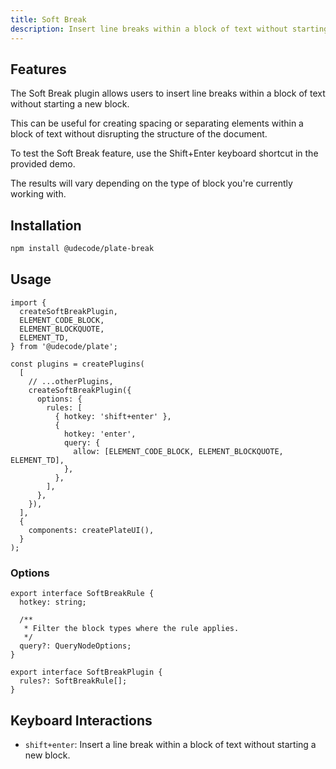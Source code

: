 ```yaml
---
title: Soft Break
description: Insert line breaks within a block of text without starting a new block.
---
```


<ComponentPreview name="playground-demo" id="softbreak" />

## Features

The Soft Break plugin allows users to insert line breaks within a block of text without starting a new block.

This can be useful for creating spacing or separating elements within a block of text without disrupting the structure of the document.

To test the Soft Break feature, use the Shift+Enter keyboard shortcut in the provided demo.

The results will vary depending on the type of block you're currently working with.

## Installation

```bash
npm install @udecode/plate-break
```

## Usage

```tsx
import {
  createSoftBreakPlugin,
  ELEMENT_CODE_BLOCK,
  ELEMENT_BLOCKQUOTE,
  ELEMENT_TD,
} from '@udecode/plate';

const plugins = createPlugins(
  [
    // ...otherPlugins,
    createSoftBreakPlugin({
      options: {
        rules: [
          { hotkey: 'shift+enter' },
          {
            hotkey: 'enter',
            query: {
              allow: [ELEMENT_CODE_BLOCK, ELEMENT_BLOCKQUOTE, ELEMENT_TD],
            },
          },
        ],
      },
    }),
  ],
  {
    components: createPlateUI(),
  }
);
```

### Options

```tsx
export interface SoftBreakRule {
  hotkey: string;

  /**
   * Filter the block types where the rule applies.
   */
  query?: QueryNodeOptions;
}

export interface SoftBreakPlugin {
  rules?: SoftBreakRule[];
}
```

## Keyboard Interactions

- `shift+enter`: Insert a line break within a block of text without starting a new block.

